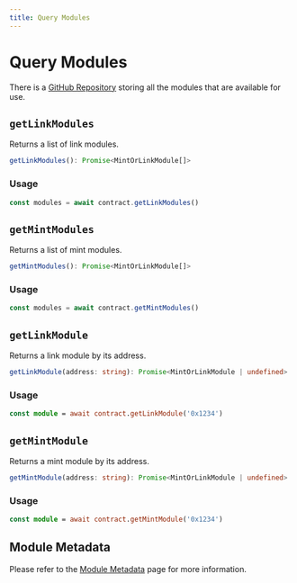 ```yaml
---
title: Query Modules
---
```


# Query Modules

There is a [GitHub Repository](https://github.com/Crossbell-Box/Crossbell-Contracts/blob/main/deployments/modules.json) storing all the modules that are available for use.

## `getLinkModules`

Returns a list of link modules.

```ts
getLinkModules(): Promise<MintOrLinkModule[]>
```

### Usage

```ts
const modules = await contract.getLinkModules()
```

## `getMintModules`

Returns a list of mint modules.

```ts
getMintModules(): Promise<MintOrLinkModule[]>
```

### Usage

```ts
const modules = await contract.getMintModules()
```

## `getLinkModule`

Returns a link module by its address.

```ts
getLinkModule(address: string): Promise<MintOrLinkModule | undefined>
```

### Usage

```ts
const module = await contract.getLinkModule('0x1234')
```

## `getMintModule`

Returns a mint module by its address.

```ts
getMintModule(address: string): Promise<MintOrLinkModule | undefined>
```

### Usage

```ts
const module = await contract.getMintModule('0x1234')
```

## Module Metadata

Please refer to the [Module Metadata](/docs/specs/metadata/module-metadata) page for more information.
